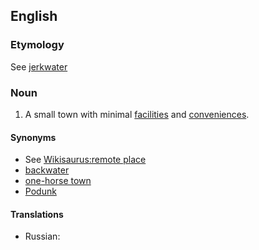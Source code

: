 ==English==
{{rfc}}

===Etymology===
See [[jerkwater]]

===Noun===
{{en-noun|sg=[[jerkwater]] [[town]]}}

# A small town with minimal [[facility|facilities]] and [[convenience]]s.

====Synonyms====
* See [[Wikisaurus:remote place]]
* [[backwater]]
* [[one-horse town]]
* [[Podunk]]

====Translations====
{{trans-top|of an inhabited place, small, insignificant, backward}}
{{trans-mid}}
* Russian: {{t|ru|захолустный городишко|sc=Cyrl}}
{{trans-bottom}}